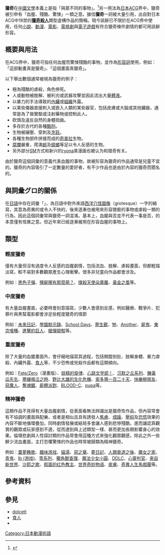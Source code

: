 {{NoteTA
|G1=Anime
|1=zh-cn:散华礼弥; zh-tw:殭屍哪有那麼萌？; zh-hk:殭屍哪有那麼萌？;
}}
{{Refimprove|time=2017-04-29T16:08:10+00:00}}
'''獵奇'''在[[中國文學|中國文學]]本義上是指「與眾不同的事物」。<ref>{{Cite web |url=http://dict.revised.moe.edu.tw/cgi-bin/cbdic/gsweb.cgi?o=dcbdic&searchid=Z00000062970 |title=教育部重編國語辭典對獵奇的解釋 |access-date=2016-09-11 |archive-url=https://web.archive.org/web/20180904191851/http://dict.revised.moe.edu.tw/cgi-bin/cbdic/gsweb.cgi?o=dcbdic&searchid=Z00000062970 |archive-date=2018-09-04 |dead-url=yes }}</ref>另一用法為[[日本|日本]][[ACG|ACG]]界中，獵奇被引申有「血腥、殘酷、驚悚」一類之意。據信'''獵奇'''一詞被大量引用，出自對日本ACG中18禁的'''[[獵奇殺人|獵奇殺人]]'''類型虛構作品的簡稱。現今該辭已不限於在ACG界中使用，任何[[小說|小說]]、[[動漫|動漫]]、[[電影|電影]]、[[電視劇|電視劇]]與[[電子遊戲|電子遊戲]]有符合獵奇條件劇情的都可用該辭形容。

==概要與用法==
在ACG界中，獵奇可指任何血腥而驚悚殘酷的事物，並作為[[形容詞|形容詞]]使用，例如：「這部動畫真是獵奇」、「這個畫面真獵奇」。

以下舉出數個通常被視為獵奇的例子：
*極為殘酷的虐殺，角色慘死。
*人或動物被肢解、被利刃或武器攻擊並因此流出大量[[體液|體液]]。
*以暴力的手法導致的[[內臟|內臟]]或[[组织_(生物学)|組織]]外露。
*以某些儀器直接刺入或嵌入人類的某些器官，包括皮膚或大腦或其他臟器，通常是為了做實驗或注射藥物或控制此人。
*砍頭及違反自然的身體扭曲。
*多存於古代的各種[[酷刑|酷刑]]。
*生物被碾壓、穿刺及[[烹飪|烹飪]]。
*各種生物部件拼接而成的[[奇美拉|奇美拉]]生物。
*[[腐爛|腐爛]]嚴重，爬滿[[蛆|蛆]]及[[蟑螂|蟑螂]]等足以令人反感的生物。
*另外部分[[性虐恋|SM]]方式和新兴的[[ryona|ryona]]类漫画也被认为和猎奇有关。

由於獵奇這個詞彙的意義代表血腥的事物，故被形容為獵奇的作品通常是兒童不宜的。獵奇的內容吸引了一定數量的愛好者，有不少作品也是由於內容的獵奇而聞名的。

==與詞彙グロ的關係==
在[[日語|日語]]中存在詞彙「{{link-ja|グロ|グロ}}」，為日語中對外來語[[西洋穴怪圖像|西洋穴怪圖像]]（grotesque）一字的縮寫，其意為奇異的或令人不快的，後來逐漸也被用來形容猥褻的事物或虐殺一類的行為，因此這個詞彙常與獵奇一詞混淆。基本上，血腥與否並不代表一事是否{{link-ja|グロ|グロ}}，{{link-ja|グロ|グロ}}的本意僅有怪異之意。但近年來{{link-ja|グロ|グロ}}已經逐漸被用在形容血腥的事物上。

==類型==
===輕度獵奇===
僅有大量但沒有過度令人反感的血腥劇情，包括流血、肢解、虐殺畫面，但都輕描淡寫，較不易對多數觀眾產生心理衝擊。很多非兒童向作品都會涉及。

例如：[[黑色子彈|黑色子彈]]、[[殭屍哪有那麼萌？|殭屍哪有那麼萌？]]、[[撲殺天使朵庫蘿|撲殺天使朵庫蘿]]、[[黃金之風|黃金之風]]等。

===中度獵奇===
有大量血腥畫面，必要時會刻意描寫，少數人會感到反感，例如醫療、戰爭片、犯罪片與黑幫電影都會涉足些輕度獵奇的情節

例如：[[未來日記|未來日記]]、[[學園默示錄|學園默示錄]]、[[School_Days|School Days]]、[[寄生獸|寄生獸]]、[[牠|牠]]、[[Another|Another]]、[[屍鬼_(小說)|屍鬼]]、[[東京喰種|東京喰種]]、[[進擊的巨人|進擊的巨人]]、[[槍彈辯駁|槍彈辯駁]]等。

===重度獵奇===
除了大量的血腥畫面外，會仔細地描寫其過程，包括開膛剖肚、肢解身體、暴力虐殺、內臟外露、[[食人|食人]]等，不少恐怖或兇殺作品都有這類傾向。

例如：[[Fate/Zero|Fate/Zero]]（漫畫版）、[[妖精的旋律|妖精的旋律]]、[[心跳文學部！|心跳文学部！]]、[[沉默之丘系列|沉默之丘系列]]、[[醃黃瓜先生|醃黃瓜先生]]、[[寒蟬鳴泣之時|寒蟬鳴泣之時]]、[[野比大雄的生化危機|野比大雄的生化危機]]、[[索多瑪一百二十天|索多瑪一百二十天]]、[[快樂樹朋友|快樂樹朋友]]、[[惡魔人|惡魔人]]、[[奪魂鋸|奪魂鋸]]、[[屍體派對|屍體派對]]、[[BLOOD-C|BLOOD-C]]、[[pupa|pupa]]等。

===精神獵奇===
這類作品不見得有大量血腥劇情，從表面看無法辨識出是獵奇性作品，但內容常會有不協調的畫面與配樂，或者是相似且具有誘發人[[焦慮|焦慮]]、[[煩躁|煩躁]]、[[壓抑|壓抑]]及[[恐慌|恐慌]]效果的內容不斷地循環疊加，同時劇情發展或結局多會讓人感到悲慘殘酷，進而讓認真觀賞的觀眾或玩家感到不適，從而達到與上述類型一樣、甚而更加長期影響身心的效果。倫理悲劇與人性探討類的作品常會用這種方式來強化觀眾觀感，除此之外一些鮮少流血畫面，主打恐懼驚悚的作品也時常被歸類為精神獵奇。

例如：[[噩夢輓歌|噩夢輓歌]]、[[趣味游戏|趣味游戏]]、[[貓湯|貓湯]]、[[惡之華_(2009年漫畫)|惡之華]]、[[夢日記|夢日記]]、[[人類衰退之後|人類衰退之後]]、[[魔女之家|魔女之家]]、[[青鬼|青鬼]]、[[Ib_(游戏)|Ib (游戏)]]、[[零系列|零系列]]、[[獨角獸查理|獨角獸查理]]、[[魔法少女小圓|魔法少女小圓]]、[[DDLC|DDLC]]、[[心靈判官|心靈判官]]、[[來自新世界|來自新世界]]、[[沙耶之歌|沙耶之歌]]、[[假面的红色教主|假面的红色教主]]、[[世界奇妙物语|世界奇妙物语]]、[[皮膚|皮膚]]、[[奇異人生馬戲團|奇異人生馬戲團]]等。

==參考資料==
{{reflist}}

==參見==
* [[dolcett|dolcett]]
* [[食人|食人]]
*{{link-en|Splatter film}}
[[Category:日本動漫術語|Category:日本動漫術語]]